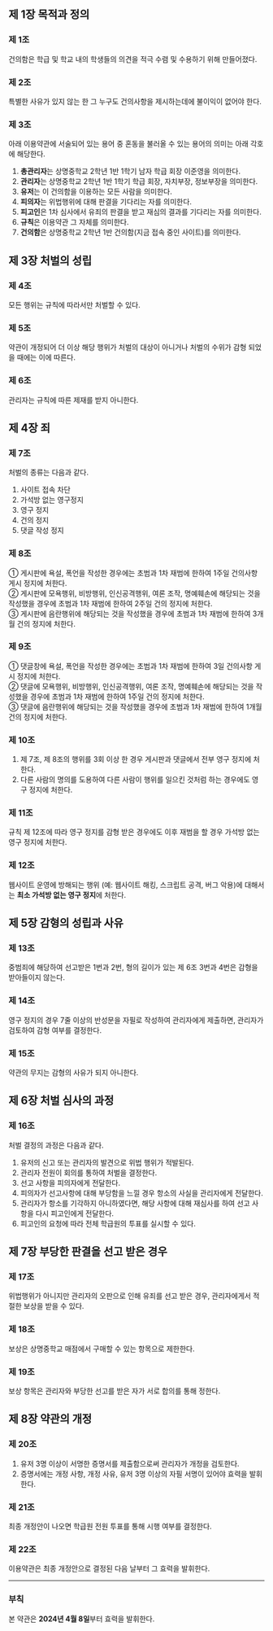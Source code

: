 ## 제 1장 목적과 정의

### 제 1조

건의함은 학급 및 학교 내의 학생들의 의견을 적극 수렴 및 수용하기 위해 만들어졌다.

### 제 2조

특별한 사유가 있지 않는 한 그 누구도 건의사항을 제시하는데에 불이익이 없어야 한다.

### 제 3조

아래 이용약관에 서술되어 있는 용어 중 혼동을 불러올 수 있는 용어의 의미는 아래 각호에 해당한다.

1. **총관리자**는 상명중학교 2학년 1반 1학기 남자 학급 회장 이준영을 의미한다.  
2. **관리자**는 상명중학교 2학년 1반 1학기 학급 회장, 자치부장, 정보부장을 의미한다.  
3. **유저**는 이 건의함을 이용하는 모든 사람을 의미한다.  
4. **피의자**는 위법행위에 대해 판결을 기다리는 자를 의미한다.  
5. **피고인**은 1차 심사에서 유죄의 판결을 받고 재심의 결과를 기다리는 자를 의미한다.  
6. **규칙**은 이용약관 그 자체를 의미한다.  
7. **건의함**은 상명중학교 2학년 1반 건의함(지금 접속 중인 사이트)를 의미한다.

## 제 3장 처벌의 성립

### 제 4조

모든 행위는 규칙에 따라서만 처벌할 수 있다.

### 제 5조

약관이 개정되어 더 이상 해당 행위가 처벌의 대상이 아니거나 처벌의 수위가 감형 되었을 때에는 이에 따른다.

### 제 6조

관리자는 규칙에 따른 제재를 받지 아니한다.

## 제 4장 죄

### 제 7조

처벌의 종류는 다음과 같다.

1. 사이트 접속 차단  
2. 가석방 없는 영구정지  
3. 영구 정지  
4. 건의 정지  
5. 댓글 작성 정지

### 제 8조

① 게시판에 욕설, 폭언을 작성한 경우에는 초범과 1차 재범에 한하여 1주일 건의사항 게시 정지에 처한다.  
② 게시판에 모욕행위, 비방행위, 인신공격행위, 여론 조작, 명예훼손에 해당되는 것을 작성했을 경우에 초범과 1차 재범에 한하여 2주일 건의 정지에 처한다.  
③ 게시판에 음란행위에 해당되는 것을 작성했을 경우에 초범과 1차 재범에 한하여 3개월 건의 정지에 처한다.

### 제 9조

① 댓글창에 욕설, 폭언을 작성한 경우에는 초범과 1차 재범에 한하여 3일 건의사항 게시 정지에 처한다.  
② 댓글에 모욕행위, 비방행위, 인신공격행위, 여론 조작, 명예훼손에 해당되는 것을 작성했을 경우에 초범과 1차 재범에 한하여 1주일 건의 정지에 처한다.  
③ 댓글에 음란행위에 해당되는 것을 작성했을 경우에 초범과 1차 재범에 한하여 1개월 건의 정지에 처한다.

### 제 10조

1. 제 7조, 제 8조의 행위를 3회 이상 한 경우 게시판과 댓글에서 전부 영구 정지에 처한다.  
2. 다른 사람의 명의를 도용하여 다른 사람이 행위를 일으킨 것처럼 하는 경우에도 영구 정지에 처한다.

### 제 11조

규칙 제 12조에 따라 영구 정지를 감형 받은 경우에도 이후 재범을 할 경우 가석방 없는 영구 정지에 처한다.

### 제 12조

웹사이트 운영에 방해되는 행위 (예: 웹사이트 해킹, 스크립트 공격, 버그 악용)에 대해서는 **최소 가석방 없는 영구 정지**에 처한다.

## 제 5장 감형의 성립과 사유

### 제 13조

중범죄에 해당하여 선고받은 1번과 2번, 형의 길이가 있는 제 6조 3번과 4번은 감형을 받아들이지 않는다.

### 제 14조

영구 정지의 경우 7줄 이상의 반성문을 자필로 작성하여 관리자에게 제출하면, 관리자가 검토하여 감형 여부를 결정한다.

### 제 15조

약관의 무지는 감형의 사유가 되지 아니한다.

## 제 6장 처벌 심사의 과정

### 제 16조

처벌 결정의 과정은 다음과 같다.

1. 유저의 신고 또는 관리자의 발견으로 위법 행위가 적발된다.  
2. 관리자 전원이 회의를 통하여 처벌을 결정한다.  
3. 선고 사항을 피의자에게 전달한다.  
4. 피의자가 선고사항에 대해 부당함을 느낄 경우 항소의 사실을 관리자에게 전달한다.  
5. 관리자가 항소를 기각하지 아니하였다면, 해당 사항에 대해 재심사를 하여 선고 사항을 다시 피고인에게 전달한다.  
6. 피고인의 요청에 따라 전체 학급원의 투표를 실시할 수 있다.

## 제 7장 부당한 판결을 선고 받은 경우

### 제 17조

위법행위가 아니지만 관리자의 오판으로 인해 유죄를 선고 받은 경우, 관리자에게서 적절한 보상을 받을 수 있다.

### 제 18조

보상은 상명중학교 매점에서 구매할 수 있는 항목으로 제한한다.

### 제 19조

보상 항목은 관리자와 부당한 선고를 받은 자가 서로 합의를 통해 정한다.

## 제 8장 약관의 개정

### 제 20조

1. 유저 3명 이상이 서명한 증명서를 제출함으로써 관리자가 개정을 검토한다.  
2. 증명서에는 개정 사항, 개정 사유, 유저 3명 이상의 자필 서명이 있어야 효력을 발휘한다.

### 제 21조

최종 개정안이 나오면 학급원 전원 투표를 통해 시행 여부를 결정한다.

### 제 22조

이용약관은 최종 개정안으로 결정된 다음 날부터 그 효력을 발휘한다.

---

### 부칙

본 약관은 **2024년 4월 8일**부터 효력을 발휘한다.
